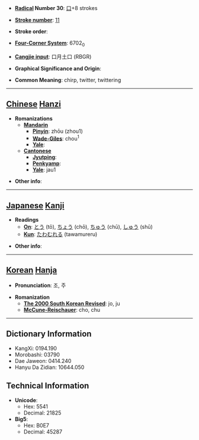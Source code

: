 * '''[[Wiktionary:Chinese radical index| Radical]] Number 30''': [[Wiktionary:Chinese radical index 口|口]]+8 strokes

* '''[[Wiktionary:Chinese total strokes index|Stroke number]]''': [[Wiktionary:Chinese total strokes index 11|11]]

* '''Stroke order''': 

* '''[[Wiktionary:Chinese four corner index|Four-Corner System]]''': 6702<sub>0</sub>

* '''[[Wiktionary:Chinese Cangjie index|Cangjie input]]''': 口月土口 (RBGR)

* '''Graphical Significance and Origin''': 

* '''Common Meaning''': chirp, twitter, twittering

----

== [[Chinese]] [[Hanzi]] ==

* '''Romanizations'''
** '''[[Mandarin]]'''
*** '''[[Pinyin]]''': zhōu (zhou1)
*** '''[[Wade-Giles]]''': chou<sup>1</sup>
*** '''[[Yale]]''': 
** '''[[Cantonese]]'''
*** '''[[Jyutping]]''':
*** '''[[Penkyamp]]''': 
*** '''[[Yale]]''': jau1

* '''Other info''': 

----

== [[Japanese]] [[Kanji]] ==

* '''Readings'''
** '''[[On]]''': [[とう]] (tō), [[ちょう]] (chō), [[ちゅう]] (chū), [[しゅう]] (shū)
** '''[[Kun]]''': [[たわむれる]] (tawamureru)

* '''Other info''':  

----

== [[Korean]] [[Hanja]] ==

* '''Pronunciation''': 조, 주

* '''Romanization'''
** '''[[The 2000 South Korean Revised Romanization|The 2000 South Korean Revised]]''': jo, ju
** '''[[McCune-Reischauer]]''': cho, chu

----

== Dictionary Information ==

* KangXi: 0194.190
* Morobashi: 03790
* Dae Jaweon: 0414.240
* Hanyu Da Zidian: 10644.050

== Technical Information ==

* '''Unicode''':
** Hex: 5541
** Decimal: 21825
* '''Big5''':
** Hex: B0E7
** Decimal: 45287